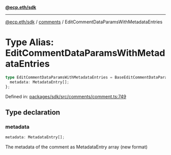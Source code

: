 [**@ecp.eth/sdk**](../../index.mdx)

***

[@ecp.eth/sdk](/sdk-reference/index.mdx) / [comments](/sdk-reference/comments/index.mdx) / EditCommentDataParamsWithMetadataEntries

# Type Alias: EditCommentDataParamsWithMetadataEntries

```ts
type EditCommentDataParamsWithMetadataEntries = BaseEditCommentDataParams & {
  metadata: MetadataEntry[];
};
```

Defined in: [packages/sdk/src/comments/comment.ts:749](https://github.com/ecp-eth/comments-monorepo/blob/main/packages/sdk/src/comments/comment.ts#L749)

## Type declaration

### metadata

```ts
metadata: MetadataEntry[];
```

The metadata of the comment as MetadataEntry array (new format)
